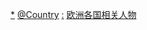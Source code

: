{{Categories by country|nocat}}

[[Category:各國政治人物|*]]
[[Category:歐洲政治人物|@Country]]
[[Category:欧洲各国政治|:]]
[[Category:欧洲各国相关人物|]]